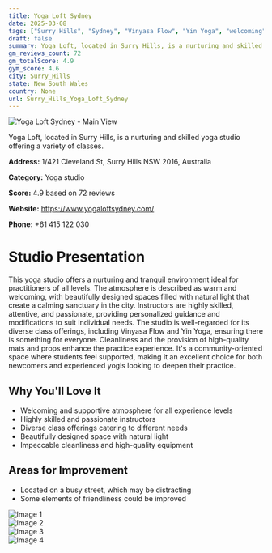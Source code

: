 ```yaml
---
title: Yoga Loft Sydney
date: 2025-03-08
tags: ["Surry Hills", "Sydney", "Vinyasa Flow", "Yin Yoga", "welcoming", "tranquil", "Surry Hills"]  
draft: false
summary: Yoga Loft, located in Surry Hills, is a nurturing and skilled yoga studio offering a variety of classes.
gm_reviews_count: 72
gm_totalScore: 4.9
gym_score: 4.6
city: Surry_Hills
state: New South Wales
country: None
url: Surry_Hills_Yoga_Loft_Sydney
---
```


<div className="aspect-[16/9] relative my-8">
  <img 
    src="https://lh5.googleusercontent.com/p/AF1QipMzwKK_h3a6RwK0S_q10s1Wd28TKA638v0MS8VL=w1920-h1080-k-no"
    alt="Yoga Loft Sydney - Main View"
    className="object-cover absolute inset-0 w-full h-full rounded-lg"
  />
</div>

Yoga Loft, located in Surry Hills, is a nurturing and skilled yoga studio offering a variety of classes.

**Address:** 1/421 Cleveland St, Surry Hills NSW 2016, Australia

**Category:** Yoga studio

**Score:** 4.9 based on 72 reviews

**Website:** https://www.yogaloftsydney.com/

**Phone:** +61 415 122 030

# Studio Presentation

This yoga studio offers a nurturing and tranquil environment ideal for practitioners of all levels. The atmosphere is described as warm and welcoming, with beautifully designed spaces filled with natural light that create a calming sanctuary in the city. Instructors are highly skilled, attentive, and passionate, providing personalized guidance and modifications to suit individual needs. The studio is well-regarded for its diverse class offerings, including Vinyasa Flow and Yin Yoga, ensuring there is something for everyone. Cleanliness and the provision of high-quality mats and props enhance the practice experience. It's a community-oriented space where students feel supported, making it an excellent choice for both newcomers and experienced yogis looking to deepen their practice.

## Why You'll Love It

- Welcoming and supportive atmosphere for all experience levels
- Highly skilled and passionate instructors
- Diverse class offerings catering to different needs
- Beautifully designed space with natural light
- Impeccable cleanliness and high-quality equipment

## Areas for Improvement

- Located on a busy street, which may be distracting
- Some elements of friendliness could be improved

<div className="grid grid-cols-1 xl:grid-cols-2 gap-4 my-8">
<div className="aspect-[4/3] relative"><img src="https://lh5.googleusercontent.com/p/AF1QipOrCA_hJwaznbCxC06q0Ia9mguj7sUQlG-vw67j=w1920-h1080-k-no" alt="Image 1" className="object-cover absolute inset-0 w-full h-full rounded-lg" /></div>
<div className="aspect-[4/3] relative"><img src="https://lh5.googleusercontent.com/p/AF1QipM3CfcRkHZklBiYsp-IyC6rDP0ylOVKN9ZphICd=w1920-h1080-k-no" alt="Image 2" className="object-cover absolute inset-0 w-full h-full rounded-lg" /></div>
<div className="aspect-[4/3] relative"><img src="https://lh5.googleusercontent.com/p/AF1QipPC-DSw7VUYb0d_pB2rHjJExm56igmRDP6lSCC1=w1920-h1080-k-no" alt="Image 3" className="object-cover absolute inset-0 w-full h-full rounded-lg" /></div>
<div className="aspect-[4/3] relative"><img src="https://lh5.googleusercontent.com/p/AF1QipPq5uLMEIwRdUnDm_ahTV693k-QTMQdBWUrbqS9=w1920-h1080-k-no" alt="Image 4" className="object-cover absolute inset-0 w-full h-full rounded-lg" /></div>
</div>